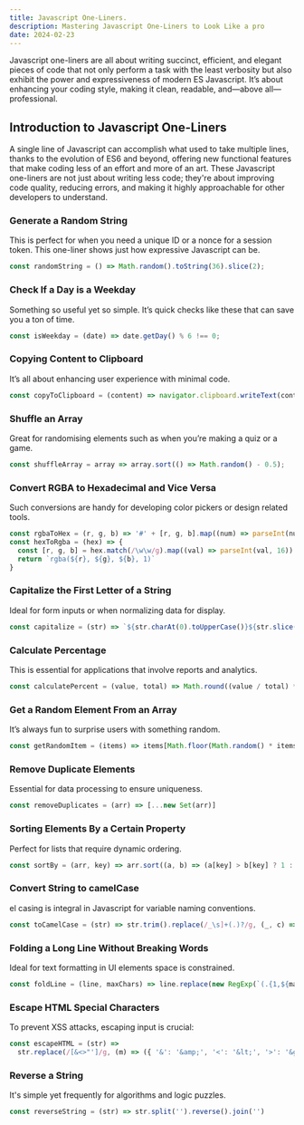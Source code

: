 ---
title: Javascript One-Liners.
description: Mastering Javascript One-Liners to Look Like a pro
date: 2024-02-23
---

Javascript one-liners are all about writing succinct, efficient, and elegant pieces of code that not only perform a task with the least verbosity but also exhibit the power and expressiveness of modern ES Javascript. It’s about enhancing your coding style, making it clean, readable, and—above all—professional.

## Introduction to Javascript One-Liners

A single line of Javascript can accomplish what used to take multiple lines, thanks to the evolution of ES6 and beyond, offering new functional features that make coding less of an effort and more of an art. These Javascript one-liners are not just about writing less code; they're about improving code quality, reducing errors, and making it highly approachable for other developers to understand.

### Generate a Random String

This is perfect for when you need a unique ID or a nonce for a session token. This one-liner shows just how expressive Javascript can be.

```Javascript
const randomString = () => Math.random().toString(36).slice(2);
```

### Check If a Day is a Weekday

Something so useful yet so simple. It’s quick checks like these that can save you a ton of time.

```Javascript
const isWeekday = (date) => date.getDay() % 6 !== 0;
```

### Copying Content to Clipboard

It’s all about enhancing user experience with minimal code.

```Javascript
const copyToClipboard = (content) => navigator.clipboard.writeText(content);
```

### Shuffle an Array

Great for randomising elements such as when you’re making a quiz or a game.

```Javascript
const shuffleArray = array => array.sort(() => Math.random() - 0.5);
```

### Convert RGBA to Hexadecimal and Vice Versa

Such conversions are handy for developing color pickers or design related tools.

```javascript
const rgbaToHex = (r, g, b) => '#' + [r, g, b].map((num) => parseInt(num).toString(16).padStart(2, '0')).join('')
const hexToRgba = (hex) => {
  const [r, g, b] = hex.match(/\w\w/g).map((val) => parseInt(val, 16))
  return `rgba(${r}, ${g}, ${b}, 1)`
}
```

### Capitalize the First Letter of a String

Ideal for form inputs or when normalizing data for display.

```javascript
const capitalize = (str) => `${str.charAt(0).toUpperCase()}${str.slice(1)}`
```

### Calculate Percentage

This is essential for applications that involve reports and analytics.

```javascript
const calculatePercent = (value, total) => Math.round((value / total) * 100)
```

### Get a Random Element From an Array

It’s always fun to surprise users with something random.

```javascript
const getRandomItem = (items) => items[Math.floor(Math.random() * items.length)]
```

### Remove Duplicate Elements

Essential for data processing to ensure uniqueness.

```javascript
const removeDuplicates = (arr) => [...new Set(arr)]
```

### Sorting Elements By a Certain Property

Perfect for lists that require dynamic ordering.

```javascript
const sortBy = (arr, key) => arr.sort((a, b) => (a[key] > b[key] ? 1 : -1))
```

### Convert String to camelCase

el casing is integral in Javascript for variable naming conventions.

```javascript
const toCamelCase = (str) => str.trim().replace(/_\s]+(.)?/g, (_, c) => (c ? c.toUpperCase() : ''))
```

### Folding a Long Line Without Breaking Words

Ideal for text formatting in UI elements space is constrained.

```javascript
const foldLine = (line, maxChars) => line.replace(new RegExp(`(.{1,${maxChars}})(\\s+|$)`, 'g'), '$1\n').trim()
```

### Escape HTML Special Characters

To prevent XSS attacks, escaping input is crucial:

```javascript
const escapeHTML = (str) =>
  str.replace(/[&<>"']/g, (m) => ({ '&': '&amp;', '<': '&lt;', '>': '&gt;', '"': '&quot;', "'": '&#39;' }[m]))
```

### Reverse a String

It's simple yet frequently for algorithms and logic puzzles.

```javascript
const reverseString = (str) => str.split('').reverse().join('')
```
